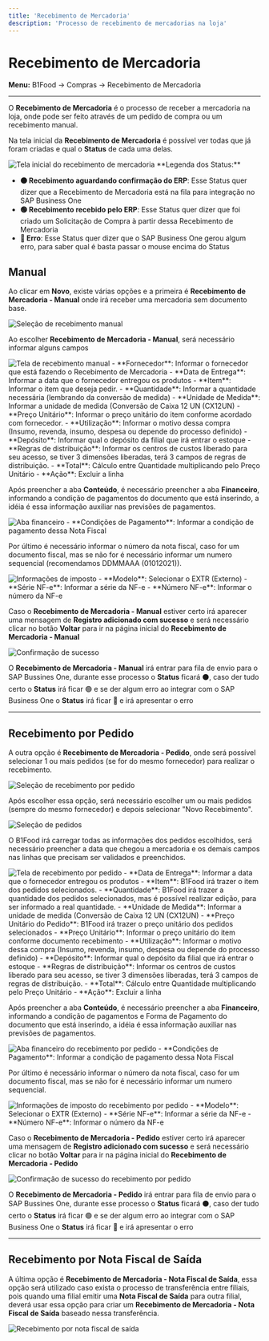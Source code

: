 ```yaml
---
title: 'Recebimento de Mercadoria'
description: 'Processo de recebimento de mercadorias na loja'
---
```


# Recebimento de Mercadoria

**Menu:** B1Food → Compras → Recebimento de Mercadoria

---

O **Recebimento de Mercadoria** é o processo de receber a mercadoria na loja, onde pode ser feito através de um pedido 
de compra ou um recebimento manual.

Na tela inicial da **Recebimento de Mercadoria** é possível ver todas que já foram criadas e qual o **Status** de cada uma delas.

<Frame>
<img src="/images/recebimento_01.png" alt="Tela inicial do recebimento de mercadoria" />
</Frame>

<Note>
**Legenda dos Status:**

- **⚫ Recebimento aguardando confirmação do ERP**: Esse Status quer dizer que a Recebimento de Mercadoria está na fila para integração no SAP Business One
- **🟢 Recebimento recebido pelo ERP**: Esse Status quer dizer que foi criado um Solicitação de Compra à partir dessa Recebimento de Mercadoria
- **🔴 Erro**: Esse Status quer dizer que o SAP Business One gerou algum erro, para saber qual é basta passar o mouse encima do Status
</Note>

## Manual

Ao clicar em **Novo**, existe várias opções e a primeira é **Recebimento de Mercadoria - Manual** onde irá receber uma mercadoria sem documento base.

<Frame>
<img src="/images/recebimento_02.png" alt="Seleção de recebimento manual" />
</Frame>

Ao escolher **Recebimento de Mercadoria - Manual**, será necessário informar alguns campos

<Frame>
<img src="/images/recebimento_03.png" alt="Tela de recebimento manual" />
</Frame>

<Tabs>
<Tab title="Cabeçalho">
- **Fornecedor**: Informar o fornecedor que está fazendo o Recebimento de Mercadoria
</Tab>

<Tab title="Conteúdo">
- **Data de Entrega**: Informar a data que o fornecedor entregou os produtos
</Tab>

<Tab title="Linhas">
- **Item**: Informar o item que deseja pedir.
- **Quantidade**: Informar a quantidade necessária (lembrando da conversão de medida)
- **Unidade de Medida**: Informar a unidade de medida (Conversão de Caixa 12 UN (CX12UN)
- **Preço Unitário**: Informar o preço unitário do item conforme acordado com fornecedor.
- **Utilização**: Informar o motivo dessa compra (Insumo, revenda, insumo, despesa ou depende do processo definido)
- **Depósito**: Informar qual o depósito da filial que irá entrar o estoque
- **Regras de distribuição**: Informar os centros de custos liberado para seu acesso, se tiver 3 dimensões liberadas, terá 3 campos de regras de distribuição.
- **Total**: Cálculo entre Quantidade multiplicando pelo Preço Unitário
- **Ação**: Excluir a linha
</Tab>
</Tabs>

Após preencher a aba **Conteúdo**, é necessário preencher a aba **Financeiro**, informando a condição de pagamentos do documento que está inserindo, a idéia é essa informação auxiliar nas previsões de pagamentos.

<Frame>
<img src="/images/recebimento_04.png" alt="Aba financeiro" />
</Frame>

<Tabs>
<Tab title="Financeiro">
- **Condições de Pagamento**: Informar a condição de pagamento dessa Nota Fiscal
</Tab>
</Tabs>

Por último é necessário informar o número da nota fiscal, caso for um documento fiscal, mas se não for é necessário informar um numero sequencial (recomendamos DDMMAAA (01012021)).

<Frame>
<img src="/images/recebimento_05.png" alt="Informações de imposto" />
</Frame>

<Tabs>
<Tab title="Imposto">
- **Modelo**: Selecionar o EXTR (Externo)
- **Série NF-e**: Informar a série da NF-e
- **Número NF-e**: Informar o número da NF-e
</Tab>
</Tabs>

Caso o **Recebimento de Mercadoria - Manual** estiver certo irá aparecer uma mensagem de **Registro adicionado com sucesso** e será necessário clicar no botão **Voltar** para ir na página inicial do **Recebimento de Mercadoria - Manual**

<Frame>
<img src="/images/recebimento_12.png" alt="Confirmação de sucesso" />
</Frame>

O **Recebimento de Mercadoria - Manual** irá entrar para fila de envio para o SAP Bussines One, durante esse processo o **Status** ficará ⚫, caso der tudo certo o **Status** irá ficar 🟢 e se der algum erro ao integrar com o SAP Business One o **Status** irá ficar 🔴 e irá apresentar o erro

---

## Recebimento por Pedido

A outra opção é **Recebimento de Mercadoria - Pedido**, onde será possível selecionar 1 ou mais pedidos (se for do mesmo fornecedor) para realizar o recebimento.

<Frame>
<img src="/images/recebimento_06.png" alt="Seleção de recebimento por pedido" />
</Frame>

Após escolher essa opção, será necessário escolher um ou mais pedidos (sempre do mesmo fornecedor) e depois selecionar "Novo Recebimento".

<Frame>
<img src="/images/recebimento_07.png" alt="Seleção de pedidos" />
</Frame>

O B1Food irá carregar todas as informações dos pedidos escolhidos, será necessário preencher a data que chegou a mercadoria e os demais 
campos nas linhas que precisam ser validados e preenchidos.

<Frame>
<img src="/images/recebimento_08.png" alt="Tela de recebimento por pedido" />
</Frame>

<Tabs>
<Tab title="Conteúdo">
- **Data de Entrega**: Informar a data que o fornecedor entregou os produtos
</Tab>

<Tab title="Linhas">
- **Item**: B1Food irá trazer o item dos pedidos selecionados.
- **Quantidade**: B1Food irá trazer a quantidade dos pedidos selecionados, mas é possível realizar edição, para ser informado a real quantidade.
- **Unidade de Medida**: Informar a unidade de medida (Conversão de Caixa 12 UN (CX12UN)
- **Preço Unitário do Pedido**: B1Food irá trazer o preço unitário dos pedidos selecionados
- **Preço Unitário**: Informar o preço unitário do item conforme documento recebimento
- **Utilização**: Informar o motivo dessa compra (Insumo, revenda, insumo, despesa ou depende do processo definido)
- **Depósito**: Informar qual o depósito da filial que irá entrar o estoque
- **Regras de distribuição**: Informar os centros de custos liberado para seu acesso, se tiver 3 dimensões liberadas, terá 3 campos de regras de distribuição.
- **Total**: Cálculo entre Quantidade multiplicando pelo Preço Unitário
- **Ação**: Excluir a linha
</Tab>
</Tabs>

Após preencher a aba **Conteúdo**, é necessário preencher a aba **Financeiro**, informando a condição de pagamentos e Forma de Pagamento do documento 
que está inserindo, a idéia é essa informação auxiliar nas previsões de pagamentos.

<Frame>
<img src="/images/recebimento_09.png" alt="Aba financeiro do recebimento por pedido" />
</Frame>

<Tabs>
<Tab title="Financeira">
- **Condições de Pagamento**: Informar a condição de pagamento dessa Nota Fiscal
</Tab>
</Tabs>

Por último é necessário informar o número da nota fiscal, caso for um documento fiscal, mas se não for é necessário informar um numero sequencial.

<Frame>
<img src="/images/recebimento_10.png" alt="Informações de imposto do recebimento por pedido" />
</Frame>

<Tabs>
<Tab title="Imposto">
- **Modelo**: Selecionar o EXTR (Externo)
- **Série NF-e**: Informar a série da NF-e
- **Número NF-e**: Informar o número da NF-e
</Tab>
</Tabs>

Caso o **Recebimento de Mercadoria - Pedido** estiver certo irá aparecer uma mensagem de **Registro adicionado com sucesso** e será necessário clicar no botão **Voltar** para ir na página inicial do **Recebimento de Mercadoria - Pedido**

<Frame>
<img src="/images/recebimento_12.png" alt="Confirmação de sucesso do recebimento por pedido" />
</Frame>

O **Recebimento de Mercadoria - Pedido** irá entrar para fila de envio para o SAP Bussines One, durante esse processo o **Status** ficará ⚫, caso der tudo certo o **Status** irá ficar 🟢 e se der algum erro ao integrar com o SAP Business One o **Status** irá ficar 🔴 e irá apresentar o erro

---

## Recebimento por Nota Fiscal de Saída

A última opção é **Recebimento de Mercadoria - Nota Fiscal de Saída**, essa opção será utilizado caso exista o processo de transferência entre filiais, pois quando
uma filial emitir uma **Nota Fiscal de Saída** para outra filial, deverá usar essa opção para criar um **Recebimento de Mercadoria - Nota Fiscal de Saída** baseado nessa transferência.

<Frame>
<img src="/images/recebimento_11.png" alt="Recebimento por nota fiscal de saída" />
</Frame>
